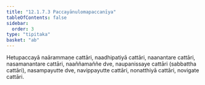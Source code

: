 ```yaml
---
title: "12.1.7.3 Paccayānulomapaccanīya"
tableOfContents: false
sidebar:
  order: 3
type: "tipitaka"
basket: "ab"
---
```



<DynamicBreadcrumb />

<Division number="37">

<Paragraph number="3913">
Hetupaccayā naārammaṇe cattāri, naadhipatiyā cattāri, naanantare cattāri, nasamanantare cattāri, naaññamaññe dve, naupanissaye cattāri (sabbattha cattāri), nasampayutte dve, navippayutte cattāri, nonatthiyā cattāri, novigate cattāri.
</Paragraph>
</Division>